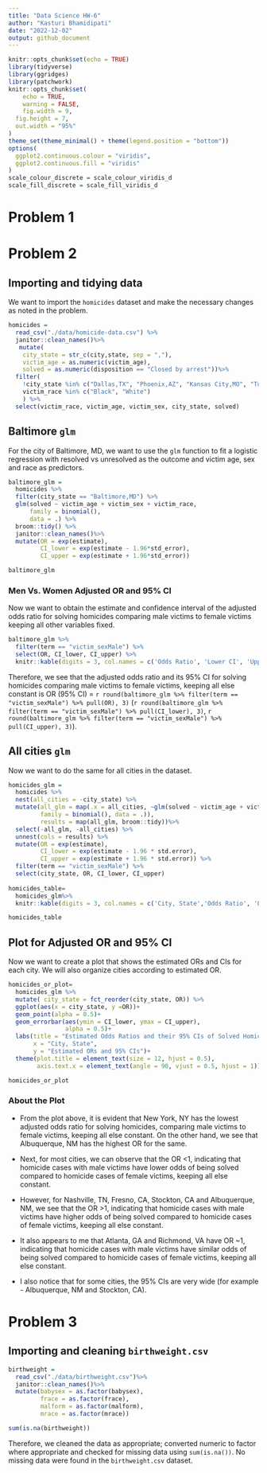 ```yaml
---
title: "Data Science HW-6"
author: "Kasturi Bhamidipati"
date: "2022-12-02"
output: github_document
---
```


```r
knitr::opts_chunk$set(echo = TRUE)
library(tidyverse)
library(ggridges)
library(patchwork)
knitr::opts_chunk$set(
	echo = TRUE,
	warning = FALSE,
	fig.width = 9, 
  fig.height = 7,
  out.width = "95%"
)
theme_set(theme_minimal() + theme(legend.position = "bottom"))
options(
  ggplot2.continuous.colour = "viridis",
  ggplot2.continuous.fill = "viridis"
)
scale_colour_discrete = scale_colour_viridis_d
scale_fill_discrete = scale_fill_viridis_d
```

# Problem 1 
 
# Problem 2 

## Importing and tidying data 

We want to import the `homicides` dataset and make the necessary changes as noted in the problem.

```r
homicides = 
  read_csv("./data/homicide-data.csv") %>%
  janitor::clean_names()%>%
   mutate(
    city_state = str_c(city,state, sep = ","),
    victim_age = as.numeric(victim_age), 
    solved = as.numeric(disposition == "Closed by arrest"))%>%
  filter(
    !city_state %in% c("Dallas,TX", "Phoenix,AZ", "Kansas City,MO", "Tulsa,AL"),
    victim_race %in% c("Black", "White")
    ) %>% 
  select(victim_race, victim_age, victim_sex, city_state, solved)

```

## Baltimore `glm` 

For the city of Baltimore, MD, we want to use the `glm` function to fit a logistic regression with resolved vs unresolved as the outcome and victim age, sex and race as predictors. 

```r
baltimore_glm = 
  homicides %>% 
  filter(city_state == "Baltimore,MD") %>% 
  glm(solved ~ victim_age + victim_sex + victim_race, 
      family = binomial(), 
      data = .) %>% 
  broom::tidy() %>% 
  janitor::clean_names()%>% 
  mutate(OR = exp(estimate),
         CI_lower = exp(estimate - 1.96*std_error),
         CI_upper = exp(estimate + 1.96*std_error))

baltimore_glm
```

### Men Vs. Women Adjusted OR and 95% CI
Now we want to obtain the estimate and confidence interval of the adjusted odds ratio for solving homicides comparing male victims to female victims keeping all other variables fixed.

```r
baltimore_glm %>%
  filter(term == "victim_sexMale") %>%
  select(OR, CI_lower, CI_upper) %>% 
  knitr::kable(digits = 3, col.names = c('Odds Ratio', 'Lower CI', 'Upper CI'))
```

Therefore, we see that the adjusted odds ratio and its 95% CI for solving homicides comparing male victims to female victims, keeping all else constant is OR (95% CI) = `r round(baltimore_glm %>% filter(term == "victim_sexMale") %>% pull(OR), 3)` (`r round(baltimore_glm %>% filter(term == "victim_sexMale") %>% pull(CI_lower), 3)`, `r round(baltimore_glm %>% filter(term == "victim_sexMale") %>% pull(CI_upper), 3)`).

## All cities `glm` 

Now we want to do the same for all cities in the dataset. 

```r
homicides_glm = 
  homicides %>%
  nest(all_cities = -city_state) %>%
  mutate(all_glm = map(.x = all_cities, ~glm(solved ~ victim_age + victim_sex + victim_race,
         family = binomial(), data = .)),
         results = map(all_glm, broom::tidy))%>%
  select(-all_glm, -all_cities) %>% 
  unnest(cols = results) %>% 
  mutate(OR = exp(estimate),
         CI_lower = exp(estimate - 1.96 * std.error),
         CI_upper = exp(estimate + 1.96 * std.error)) %>% 
  filter(term == "victim_sexMale") %>% 
  select(city_state, OR, CI_lower, CI_upper)
  
homicides_table= 
  homicides_glm%>%
  knitr::kable(digits = 3, col.names = c('City, State','Odds Ratio', 'Lower CI', 'Upper CI'))

homicides_table


```

## Plot for Adjusted OR and 95% CI 

Now we want to create a plot that shows the estimated ORs and CIs for each city. We will also organize cities according to estimated OR. 

```r
homicides_or_plot= 
  homicides_glm %>%
  mutate( city_state = fct_reorder(city_state, OR)) %>%
  ggplot(aes(x = city_state, y =OR))+
  geom_point(alpha = 0.5)+
  geom_errorbar(aes(ymin = CI_lower, ymax = CI_upper),
                alpha = 0.5)+ 
  labs(title = "Estimated Odds Ratios and their 95% CIs of Solved Homicides for Each City (Comparing Male Vs. Female Victims)", 
       x = "City, State", 
       y = "Estimated ORs and 95% CIs")+
  theme(plot.title = element_text(size = 12, hjust = 0.5),
        axis.text.x = element_text(angle = 90, vjust = 0.5, hjust = 1))

homicides_or_plot
```

### About the Plot

- From the plot above, it is evident that New York, NY has the lowest adjusted odds ratio for solving homicides, comparing male victims to female victims, keeping all else constant. On the other hand, we see that Albuquerque, NM has the highest OR for the same. 

- Next, for most cities, we can observe that the OR <1, indicating that homicide cases with male victims have lower odds of being solved compared to homicide cases of female victims, keeping all else constant. 
- However, for Nashville, TN, Fresno, CA, Stockton, CA and Albuquerque, NM, we see that the OR >1, indicating that homicide cases with male victims have higher odds of being solved compared to homicide cases of female victims, keeping all else constant. 

- It also appears to me that Atlanta, GA and Richmond, VA have OR ~1, indicating that homicide cases with male victims have similar odds of being solved compared to homicide cases of female victims, keeping all else constant.

- I also notice that for some cities, the 95% CIs are very wide (for example - Albuquerque, NM and Stockton, CA). 

# Problem 3 

## Importing and cleaning `birthweight.csv`

```r
birthweight = 
  read_csv("./data/birthweight.csv")%>% 
  janitor::clean_names()%>%
  mutate(babysex = as.factor(babysex),
         frace = as.factor(frace),
         malform = as.factor(malform),
         mrace = as.factor(mrace))

sum(is.na(birthweight))
```

Therefore, we cleaned the data as appropriate; converted numeric to factor where appropriate and checked for missing data using `sum(is.na())`. No missing data were found in the `birthweight.csv` dataset. 



